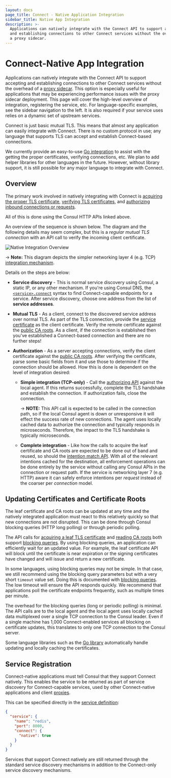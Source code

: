 ```yaml
---
layout: docs
page_title: Connect - Native Application Integration
sidebar_title: Native App Integration
description: >-
  Applications can natively integrate with the Connect API to support accepting
  and establishing connections to other Connect services without the overhead of
  a proxy sidecar.
---
```


# Connect-Native App Integration

Applications can natively integrate with the Connect API to support accepting
and establishing connections to other Connect services without the overhead of a
[proxy sidecar](/docs/connect/proxies). This option is especially useful
for applications that may be experiencing performance issues with the proxy
sidecar deployment. This page will cover the high-level overview of
integration, registering the service, etc. For language-specific examples, see
the sidebar navigation to the left. It is also required if your service uses
relies on a dynamic set of upstream services.

Connect is just basic mutual TLS. This means that almost any application
can easily integrate with Connect. There is no custom protocol in use;
any language that supports TLS can accept and establish Connect-based
connections.

We currently provide an easy-to-use [Go integration](/docs/connect/native/go)
to assist with the getting the proper certificates, verifying connections,
etc. We plan to add helper libraries for other languages in the future.
However, without library support, it is still possible for any major language
to integrate with Connect.

## Overview

The primary work involved in natively integrating with Connect is
[acquiring the proper TLS certificate](/api/agent/connect#service-leaf-certificate),
[verifying TLS certificates](/api/agent/connect#certificate-authority-ca-roots),
and [authorizing inbound connections or requests](/api/connect/intentions#list-matching-intentions).

All of this is done using the Consul HTTP APIs linked above.

An overview of the sequence is shown below. The diagram and the following
details may seem complex, but this is a _regular mutual TLS connection_ with
an API call to verify the incoming client certificate.

![Native Integration Overview](/img/connect-native-overview.png)

-> **Note:** This diagram depicts the simpler networking layer 4 (e.g. TCP) [integration
mechanism](/api/agent/connect#authorize).

Details on the steps are below:

- **Service discovery** - This is normal service discovery using Consul,
  a static IP, or any other mechanism. If you're using Consul DNS, the
  [`<service>.connect`](/docs/agent/dns#connect-capable-service-lookups)
  syntax to find Connect-capable endpoints for a service. After service
  discovery, choose one address from the list of **service addresses**.

- **Mutual TLS** - As a client, connect to the discovered service address
  over normal TLS. As part of the TLS connection, provide the
  [service certificate](/api/agent/connect#service-leaf-certificate)
  as the client certificate. Verify the remote certificate against the
  [public CA roots](/api/agent/connect#certificate-authority-ca-roots).
  As a client, if the connection is established then you've established
  a Connect-based connection and there are no further steps!

- **Authorization** - As a server accepting connections, verify the client
  certificate against the [public CA
  roots](/api/agent/connect#certificate-authority-ca-roots). After verifying
  the certificate, parse some basic fields from it and use those to determine
  if the connection should be allowed. How this is done is dependent on
  the level of integration desired:

  - **Simple integration (TCP-only)** - Call the [authorizing
    API](/api/agent/connect#authorize) against the local agent. If this returns
    successfully, complete the TLS handshake and establish the connection. If
    authorization fails, close the connection.

    -> **NOTE:** This API call is expected to be called in the connection path,
    so if the local Consul agent is down or unresponsive it will effect the
    success rate of new connections. The agent uses locally cached data to
    authorize the connection and typically responds in microseconds. Therefore,
    the impact to the TLS handshake is typically microseconds.

  - **Complete integration** - Like how the calls to acquire the leaf
    certificate and CA roots are expected to be done out of band and reused, so
    should the [intention match
    API](/api/connect/intentions#list-matching-intentions). With all of the
    relevant intentions cached for the destination, all enforcement operations
    can be done entirely by the service without calling any Consul APIs in the
    connection or request path. If the service is networking layer 7 (e.g.
    HTTP) aware it can safely enforce intentions per _request_ instead of the
    coarser per _connection_ model.

## Updating Certificates and Certificate Roots

The leaf certificate and CA roots can be updated at any time and the
natively integrated application must react to this relatively quickly
so that new connections are not disrupted. This can be done through
Consul blocking queries (HTTP long polling) or through periodic polling.

The API calls for
[acquiring a leaf TLS certificate](/api/agent/connect#service-leaf-certificate)
and [reading CA roots](/api/agent/connect#certificate-authority-ca-roots)
both support
[blocking queries](/api/features/blocking). By using blocking
queries, an application can efficiently wait for an updated value. For example,
the leaf certificate API will block until the certificate is near expiration
or the signing certificates have changed and will issue and return a new
certificate.

In some languages, using blocking queries may not be simple. In that case,
we still recommend using the blocking query parameters but with a very short
`timeout` value set. Doing this is documented with
[blocking queries](/api/features/blocking). The low timeout will
ensure the API responds quickly. We recommend that applications poll the
certificate endpoints frequently, such as multiple times per minute.

The overhead for the blocking queries (long or periodic polling) is minimal.
The API calls are to the local agent and the local agent uses locally
cached data multiplexed over a single TCP connection to the Consul leader.
Even if a single machine has 1,000 Connect-enabled services all blocking
on certificate updates, this translates to only one TCP connection to the
Consul server.

Some language libraries such as the
[Go library](/docs/connect/native/go) automatically handle updating
and locally caching the certificates.

## Service Registration

Connect-native applications must tell Consul that they support Connect
natively. This enables the service to be returned as part of service
discovery for Connect-capable services, used by other Connect-native applications
and client [proxies](/docs/connect/proxies).

This can be specified directly in the [service definition](/docs/agent/services):

```json
{
  "service": {
    "name": "redis",
    "port": 8000,
    "connect": {
      "native": true
    }
  }
}
```

Services that support Connect natively are still returned through the standard
service discovery mechanisms in addition to the Connect-only service discovery
mechanisms.
